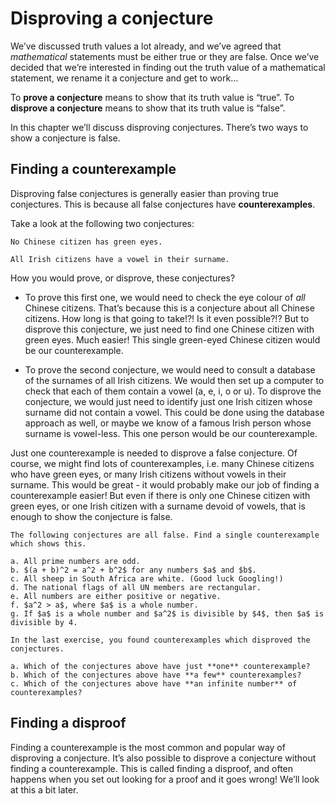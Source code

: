 # Disproving a conjecture

We've discussed truth values a lot already, and we've agreed that *mathematical* statements must be either true or they are false.  Once we've decided that we're interested in finding out the truth value of a mathematical statement, we rename it a conjecture and get to work...

To **prove a conjecture**  means to show that its truth value is "true". To **disprove a conjecture** means to show that its truth value is "false".

In this chapter we'll discuss disproving conjectures. There's two ways to show a conjecture is false.

## Finding a counterexample

Disproving false conjectures is generally easier than proving true conjectures. This is because all false conjectures have **counterexamples**.

Take a look at the following two conjectures:

```example
No Chinese citizen has green eyes.
```

```example
All Irish citizens have a vowel in their surname.
```

How you would prove, or disprove, these conjectures?

- To prove this first one, we would need to check the eye colour of *all* Chinese citizens. That's because this is a conjecture about all Chinese citizens. How long is that going to take!?! Is it even possible?!?
But to disprove this conjecture, we just need to find one Chinese citizen with green eyes. Much easier! This single green-eyed Chinese citizen would be our counterexample.
    
- To prove the second conjecture, we would need to consult a database of the surnames of all Irish citizens. We would then set up a computer to check that each of them contain a vowel (a, e, i, o or u).
To disprove the conjecture, we would just need to identify just one Irish citizen whose surname did not contain a vowel. This could be done using the database approach as well, or maybe we know of a famous Irish person whose surname is vowel-less. This one person would be our counterexample.

Just one counterexample is needed to disprove a false conjecture. Of course, we might find lots of counterexamples, i.e. many Chinese citizens who have green eyes, or many Irish citizens without vowels in their surname. This would be great - it would probably make our job of finding a counterexample easier! But even if there is only one Chinese citizen with green eyes, or one Irish citizen with a surname devoid of vowels, that is enough to show the conjecture is false.

<div class="alert alert-info" role="alert">
```exercise
The following conjectures are all false. Find a single counterexample which shows this.

a. All prime numbers are odd.
b. $(a + b)^2 = a^2 + b^2$ for any numbers $a$ and $b$.
c. All sheep in South Africa are white. (Good luck Googling!)
d. The national flags of all UN members are rectangular.
e. All numbers are either positive or negative.
f. $a^2 > a$, where $a$ is a whole number.
g. If $a$ is a whole number and $a^2$ is divisible by $4$, then $a$ is divisible by 4.

``` 

```exercise
In the last exercise, you found counterexamples which disproved the conjectures.

a. Which of the conjectures above have just **one** counterexample? 
b. Which of the conjectures above have **a few** counterexamples? 
c. Which of the conjectures above have **an infinite number** of counterexamples?

``` 
</div>

## Finding a disproof

Finding a counterexample is the most common and popular way of disproving a conjecture. It's also possible to disprove a conjecture without finding a counterexample. This is called finding a disproof, and often happens when you set out looking for a proof and it goes wrong! We'll look at this a bit later. 

<!-- <div class="alert alert-success" role="alert"> -->
<!-- <strong> What have we learnt? </strong>  -->

<!-- - Finding a counterexample (or a few) is the most popular and common way to disprove a conjecture. -->

<!-- - Whilst there may be many counterexamples for a particular conjecture, just one is enough to disprove a conjecture. -->

<!-- - True conjectures don't have counterexamples, because they're true! Only conjectures which are false will have counterexamples. -->

<!-- </div> -->